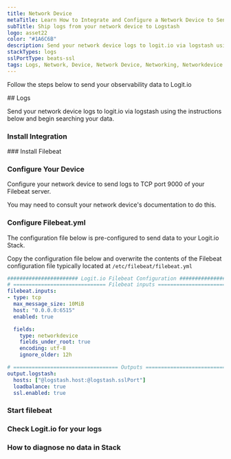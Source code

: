 ```yaml
---
title: Network Device
metaTitle: Learn How to Integrate and Configure a Network Device to Send Logs
subTitle: Ship logs from your network device to Logstash
logo: asset22
color: "#1A6C6B"
description: Send your network device logs to logit.io via logstash using the instructions below and begin searching your data
stackTypes: logs
sslPortType: beats-ssl
tags: Logs, Network, Device, Network Device, Networking, Networkdevice
---
```


Follow the steps below to send your observability data to Logit.io

<Steps>
  ## Logs

  Send your network device logs to logit.io via logstash using the instructions below and begin searching your data.
  
  ### Install Integration
  <InstallIntegration/>
  ### Install Filebeat

  <InstallFilebeat />

  ### Configure Your Device

  Configure your network device to send logs to TCP port 9000 of your Filebeat server. 

  You may need to consult your network device's documentation to do this.

  ### Configure Filebeat.yml

  The configuration file below is pre-configured to send data to your Logit.io Stack.
          
  Copy the configuration file below and overwrite the contents of the Filebeat configuration file typically located at `/etc/filebeat/filebeat.yml`

  ```yml copy filename="filebeat.yml" showLineNumbers /@logstash.host/ /@logstash.sslPort/
  ####################### Logit.io Filebeat Configuration ########################
  # ============================== Filebeat inputs ===============================
  filebeat.inputs:
  - type: tcp
    max_message_size: 10MiB
    host: "0.0.0.0:6515"
    enabled: true

    fields:
      type: networkdevice
      fields_under_root: true
      encoding: utf-8
      ignore_older: 12h

  # ================================== Outputs ===================================
  output.logstash:
    hosts: ["@logstash.host:@logstash.sslPort"]
    loadbalance: true
    ssl.enabled: true
  ```

  ### Start filebeat

  <StartFilebeat />

  ### Check Logit.io for your logs
  <LaunchStack utmMedium="logs" utmCampaign="filebeat" source="filebeat" />

  ### How to diagnose no data in Stack

  <DiagnoseNoData />
</Steps>
